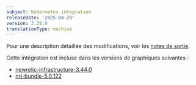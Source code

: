 ```yaml
---
subject: Kubernetes integration
releaseDate: '2025-04-29'
version: 3.39.0
translationType: machine
---
```


Pour une description détaillée des modifications, voir les [notes de sortie](https://github.com/newrelic/nri-kubernetes/releases/tag/v3.39.0).

Cette intégration est incluse dans les versions de graphiques suivantes :

* [newrelic-infrastructure-3.44.0](https://github.com/newrelic/nri-kubernetes/releases/tag/newrelic-infrastructure-3.44.0)
* [nri-bundle-5.0.122](https://github.com/newrelic/helm-charts/releases/tag/nri-bundle-5.0.122)